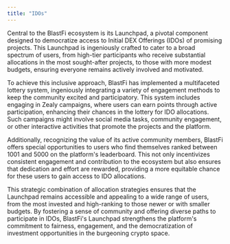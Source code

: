 ```yaml
---
title: "IDOs"
---
```


Central to the BlastFi ecosystem is its Launchpad, a pivotal component designed to democratize
access to Initial DEX Offerings (IDOs) of promising projects. This Launchpad is ingeniously crafted
to cater to a broad spectrum of users, from high-tier participants who receive substantial
allocations in the most sought-after projects, to those with more modest budgets, ensuring everyone
remains actively involved and motivated.

To achieve this inclusive approach, BlastFi has implemented a multifaceted lottery system,
ingeniously integrating a variety of engagement methods to keep the community excited and
participatory. This system includes engaging in Zealy campaigns, where users can earn points
through active participation, enhancing their chances in the lottery for IDO allocations.
Such campaigns might involve social media tasks, community engagement, or other interactive
activities that promote the projects and the platform.

Additionally, recognizing the value of its active community members, BlastFi offers special
opportunities to users who find themselves ranked between 1001 and 5000 on the platform's
leaderboard. This not only incentivizes consistent engagement and contribution to the ecosystem
but also ensures that dedication and effort are rewarded, providing a more equitable chance for
these users to gain access to IDO allocations.

This strategic combination of allocation strategies ensures that the Launchpad remains accessible
and appealing to a wide range of users, from the most invested and high-ranking to those newer or
with smaller budgets. By fostering a sense of community and offering diverse paths to participate
in IDOs, BlastFi's Launchpad strengthens the platform's commitment to fairness, engagement, and the
democratization of investment opportunities in the burgeoning crypto space.

